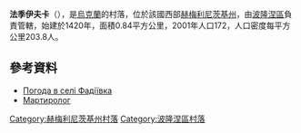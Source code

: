 {{coord|49|59|27|N|27|26|8|E|scale:100000|display=title}}

'''法季伊夫卡'''（{{lang-uk|Фадіївка}}），是[[烏克蘭|烏克蘭]]的村落，位於該國西部[[赫梅利尼茨基州|赫梅利尼茨基州]]，由[[波隆涅區|波隆涅區]]負責管轄，始建於1420年，面積0.84平方公里，2001年人口172，人口密度每平方公里203.8人。

==參考資料==
* [http://weather.in.ua/ua/hmel'nickaja/27023 Погода в селі Фадіївка] {{Wayback|url=http://weather.in.ua/ua/hmel%27nickaja/27023 |date=20160305201903 }}
* [https://web.archive.org/web/20140310184645/http://memorialholodomors.org.ua/PDF/Khmelnytsky/%D0%9F%D0%BE%D0%BB%D0%BE%D0%BD%D1%81%D1%8C%D0%BA%D0%B8%D0%B9%20%D1%80%D0%B0%D0%B9%D0%BE%D0%BD.pdf Мартиролог]

{{DEFAULTSORT:Фадіївка}}
[[Category:赫梅利尼茨基州村落|Category:赫梅利尼茨基州村落]]
[[Category:波隆涅區村落|Category:波隆涅區村落]]


{{Khmelnytskyi-geo-stub}}
